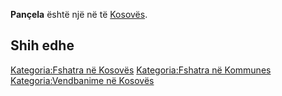 {{Fshat në 
 | Emri                = Pançela
 | EmriAlt                = 
 | NAME_SHORT_FORM=      
 | NAME_GENERIC=      
 | NAME_SORT_NAME_RO=      PANCELA
 | FULL_NAME_RO = Pançela
 | FULL_NAME_ND_RO=Pancela
 | SORT_NAME_RG=PANCELA
 | FULL_NAME_RG=Pançela
 | FULL_NAME_ND_RG=Pancela
 | SRP_NAME_SHORT_FORM=      
 | SRP_NAME_GENERIC=      
 | SRP_NAME_SORT_NAME_RO=      
 | SRP_FULL_NAME_RO = 
 | SRP_FULL_NAME_ND_RO=
 | SRP_SORT_NAME_RG=
 | SRP_FULL_NAME_RG=
 | SRP_FULL_NAME_ND_RG=
 | Emri (Rasa dhanore) = 
 | Figura              = 
 | Shteti              = Kosovo
 | Komuna              = 
 | Kodi postar         = 
 | Sipërfaqja          = 

 | Popullsia           = 

 | Regj. i popullsisë  = 
 | Dend. e popullsisë  = 
 | Faqja zyrtare       = 
 <!--- Koordinatat ----> 
 | Gjerësia            = 42.501667
 | Gjatësia            = 21.568056
 | Lartësia            = 
}}
'''Pançela''' është një [[]] në [[]] të [[Kosovës]].

<!-- == Gjeografia == -->
<!-- == Historia == -->
<!-- == Demografia == -->
== Shih edhe ==
{{Komuna }}
{{Kosovo-Administrata-Cung}}

[[Kategoria:Fshatra në Kosovës]]
[[Kategoria:Fshatra në Kommunes ]]
[[Kategoria:Vendbanime në Kosovës]]